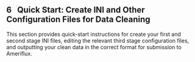 ## 6 &nbsp; Quick Start: Create INI and Other Configuration Files for Data Cleaning

This section provides quick-start instructions for create your first and second stage INI files, editing the relevant third stage configuration files, and outputting your clean data in the correct format for submission to Ameriflux.


